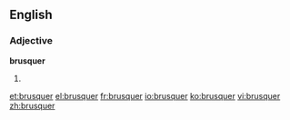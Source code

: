 ==English==

===Adjective===
'''brusquer'''

# {{comparative of|brusque}}

[[et:brusquer]]
[[el:brusquer]]
[[fr:brusquer]]
[[io:brusquer]]
[[ko:brusquer]]
[[vi:brusquer]]
[[zh:brusquer]]